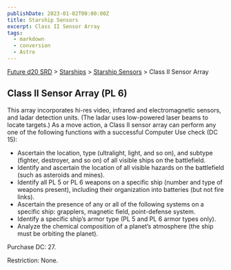 ```yaml
---
publishDate: 2023-01-02T00:00:00Z
title: Starship Sensors
excerpt: Class II Sensor Array
tags:
  - markdown
  - conversion
  - Astro
---
```






[Future d20 SRD](/#futureD20) > [Starships](future-d20-srd-starships-index) > [Starship Sensors](future-d20-srd-starships-starship-sensors-index) > Class II Sensor Array




## Class II Sensor Array (PL 6)


This array incorporates hi-res video, infrared and electromagnetic sensors, and ladar detection units. (The ladar uses low-powered laser beams to locate targets.) As a move action, a Class II sensor array can perform any one of the following functions with a successful Computer Use check (DC 15):


- Ascertain the location, type (ultralight, light, and so on), and subtype (fighter, destroyer, and so on) of all visible ships on the battlefield.
- Identify and ascertain the location of all visible hazards on the battlefield (such as asteroids and mines).
- Identify all PL 5 or PL 6 weapons on a specific ship (number and type of weapons present), including their organization into batteries (but not fire links).
- Ascertain the presence of any or all of the following systems on a specific ship: grapplers, magnetic field, point-defense system.
- Identify a specific ship’s armor type (PL 5 and PL 6 armor types only).
- Analyze the chemical composition of a planet’s atmosphere (the ship must be orbiting the planet).


Purchase DC: 27.


Restriction: None.



